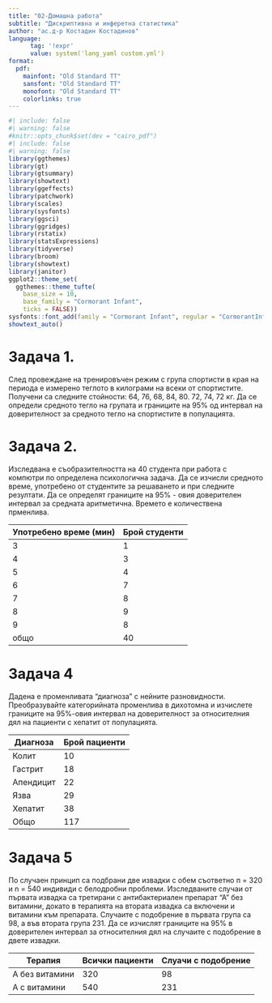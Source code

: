 ---
title: "02-Домашна работа"
subtitle: "Дискриптивна и инферетна статистика"
author: "ас.д-р Костадин Костадинов"
language: 
      tag: '!expr'
      value: system('lang_yaml custom.yml')
format:
  pdf:
    mainfont: "Old Standard TT"
    sansfont: "Old Standard TT"
    monofont: "Old Standard TT"
    colorlinks: true
---

```{r}
#| include: false
#| warning: false
#knitr::opts_chunk$set(dev = "cairo_pdf")
#| include: false
#| warning: false
library(ggthemes)
library(gt)
library(gtsummary)
library(showtext)
library(ggeffects)
library(patchwork)
library(scales)
library(sysfonts)
library(ggsci)
library(ggridges)
library(rstatix)
library(statsExpressions)
library(tidyverse)
library(broom)
library(showtext)
library(janitor)
ggplot2::theme_set(
  ggthemes::theme_tufte(
    base_size = 10,
    base_family = "Cormorant Infant",
    ticks = FALSE))
sysfonts::font_add(family = "Cormorant Infant", regular = "CormorantInfant-Regular.ttf")
showtext_auto()
```

# Задача 1.

След провеждане на тренировъчен режим с група спортисти в края на периода е измерено теглото в килограми на всеки от спортистите. Получени са следните стойности: 64, 76, 68, 84, 80. 72, 74, 72 кг. Да се определи средното тегло на групата и границите на 95% од интервал на доверителност за средното тегло на спортистите в популацията.

# Задача 2.

Изследвана е съобразителността на 40 студента при работа с компютри по определена психологична задача. Да се изчисли средното време, употребено от студентите за решаването и при следните резултати. Да се определят границите на 95% - овия доверителен интервал за средната аритметична. Времето е количествена прменлива.

| Употребено време (мин) | Брой студенти |
|------------------------|---------------|
| 3                      | 1             |
| 4                      | 3             |
| 5                      | 4             |
| 6                      | 7             |
| 7                      | 8             |
| 8                      | 9             |
| 9                      | 8             |
| общо                   | 40            |


# Задача 4

Дадена е променливата "диагноза" с нейните разновидности. Преобразувайте категорийната променлива в дихотомна и изчислете границите на 95%-овия интервал на доверителност за относителния дял на пациенти с хепатит от популацията.

| Диагноза  | Брой пациенти |
|-----------|---------------|
| Колит     | 10            |
| Гастрит   | 18            |
| Апендицит | 22            |
| Язва      | 29            |
| Хепатит   | 38            |
| Общо      | 117           |

# Задача 5
По случаен принцип са подбрани две извадки с обем съответно п = 320 и n = 540 индивиди с белодробни проблеми. Изследваните случаи от първата извадка са третирани с антибактериален препарат "А" без витамини, докато в терапията на втората извадка са включени и витамини към препарата. Случаите с подобрение в първата група са 98, а във втората група 231. Да се изчислят границите на 95% в доверителен интервал за относителния дял на случаите с подобрение в двете извадки.

| Терапия         | Всички пациенти | Слуачи с подобрение |
|-----------------|-----------------|---------------------|
| А без витамини  | 320             | 98                  |
| А с витамини    | 540             | 231                 |
